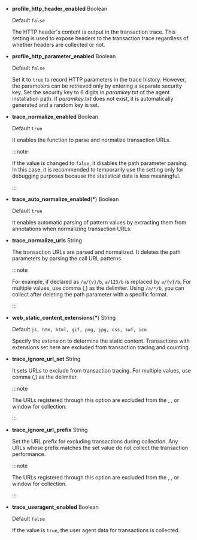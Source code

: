 - **profile_http_header_enabled** <span class='type'>Boolean</span>

  Default `false`

  The HTTP header's content is output in the transaction trace. This setting is used to expose headers to the transaction trace regardless of whether headers are collected or not. 

- **profile_http_parameter_enabled** <span class='type'>Boolean</span><ScrollToLink anchor='profile_http_parameter' />

  Default `false`

  Set it to `true` to record HTTP parameters in the trace history. However, the parameters can be retrieved only by entering a separate security key. Set the security key to 6 digits in _paramkey.txt_ of the agent installation path. If _paramkey.txt_ does not exist, it is automatically generated and a random key is set.

- **trace_normalize_enabled** <span class='type'>Boolean</span>

  Default `true`

  It enables the function to parse and normalize transaction URLs.

  :::note

  If the value is changed to `false`, it disables the path parameter parsing. In this case, it is recommended to temporarily use the setting only for debugging purposes because the statistical data is less meaningful.

  :::

- **trace_auto_normalize_enabled**(**\***) <span class='type'>Boolean</span>

  Default `true`

  It enables automatic parsing of pattern values by extracting them from annotations when normalizing transaction URLs.

- **trace_normalize_urls** <span class='type'>String</span>

  The transaction URLs are parsed and normalized. It deletes the path parameters by parsing the call URL patterns.  

  :::note

  For example, if declared as `/a/{v}/b`, `a/123/b` is replaced by `a/{v}/b`. For multiple values, use comma (,) as the delimiter. Using `/a/*/b`, you can collect after deleting the path parameter with a specific format.

  :::

- **web_static_content_extensions**(**\***) <span class='type'>String</span>

  Default `js, htm, html, gif, png, jpg, css, swf, ico`

  Specify the extension to determine the static content. Transactions with extensions set here are excluded from transaction tracing and counting.

- **trace_ignore_url_set** <span class='type'>String</span>

  It sets URLs to exclude from transaction tracing. For multiple values, use comma (,) as the delimiter.

  :::note

  The URLs registered through this option are excluded from the <Cmdname sid="side_hitmap" className="uitext" />, <Cmdname sid="TTL06209" className="uitext" />, or <Cmdname sid="TTL06527" className="uitext" /> window for collection.

  :::

- **trace_ignore_url_prefix** <span class='type'>String</span>

  Set the URL prefix for excluding transactions during collection. Any URLs whose prefix matches the set value do not collect the transaction performance.

  :::note

  The URLs registered through this option are excluded from the <Cmdname sid="side_hitmap" className="uitext" />, <Cmdname sid="TTL06209" className="uitext" />, or <Cmdname sid="TTL06527" className="uitext" /> window for collection.

  :::

- **trace_useragent_enabled** <span class='type'>Boolean</span>

  Default `false`

  If the value is `true`, the user agent data for transactions is collected.
